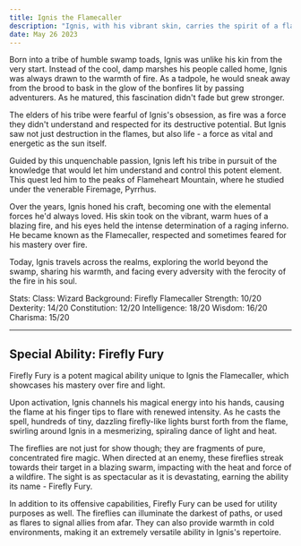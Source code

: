 ```yaml
---
title: Ignis the Flamecaller
description: "Ignis, with his vibrant skin, carries the spirit of a flame. His eyes convey an intense, fiery determination, and his skin glows with an ethereal warmth. He wields a staff of smoldering emberwood, which crackles with magical energy."
date: May 26 2023
---
```


Born into a tribe of humble swamp toads, Ignis was unlike his kin from the very start. Instead of the cool, damp marshes his people called home, Ignis was always drawn to the warmth of fire. As a tadpole, he would sneak away from the brood to bask in the glow of the bonfires lit by passing adventurers. As he matured, this fascination didn't fade but grew stronger.

The elders of his tribe were fearful of Ignis's obsession, as fire was a force they didn't understand and respected for its destructive potential. But Ignis saw not just destruction in the flames, but also life - a force as vital and energetic as the sun itself.

Guided by this unquenchable passion, Ignis left his tribe in pursuit of the knowledge that would let him understand and control this potent element. This quest led him to the peaks of Flameheart Mountain, where he studied under the venerable Firemage, Pyrrhus.

Over the years, Ignis honed his craft, becoming one with the elemental forces he'd always loved. His skin took on the vibrant, warm hues of a blazing fire, and his eyes held the intense determination of a raging inferno. He became known as the Flamecaller, respected and sometimes feared for his mastery over fire.

Today, Ignis travels across the realms, exploring the world beyond the swamp, sharing his warmth, and facing every adversity with the ferocity of the fire in his soul.

Stats:
Class: Wizard
Background: Firefly Flamecaller
Strength: 10/20
Dexterity: 14/20
Constitution: 12/20
Intelligence: 18/20
Wisdom: 16/20
Charisma: 15/20


---

## Special Ability: Firefly Fury

Firefly Fury is a potent magical ability unique to Ignis the Flamecaller, which showcases his mastery over fire and light.

Upon activation, Ignis channels his magical energy into his hands, causing the flame at his finger tips to flare with renewed intensity. As he casts the spell, hundreds of tiny, dazzling firefly-like lights burst forth from the flame, swirling around Ignis in a mesmerizing, spiraling dance of light and heat.

The fireflies are not just for show though; they are fragments of pure, concentrated fire magic. When directed at an enemy, these fireflies streak towards their target in a blazing swarm, impacting with the heat and force of a wildfire. The sight is as spectacular as it is devastating, earning the ability its name - Firefly Fury.

In addition to its offensive capabilities, Firefly Fury can be used for utility purposes as well. The fireflies can illuminate the darkest of paths, or used as flares to signal allies from afar. They can also provide warmth in cold environments, making it an extremely versatile ability in Ignis's repertoire.